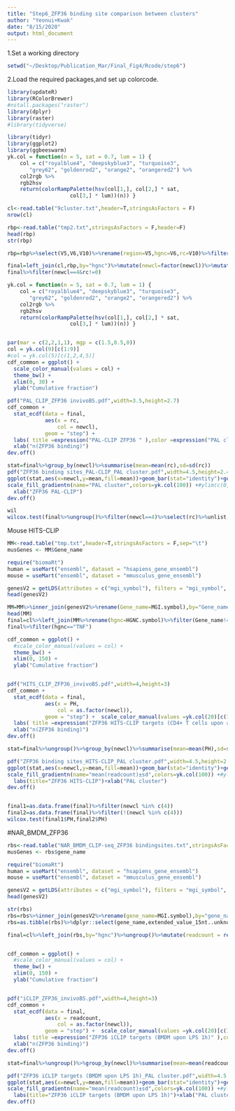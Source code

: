 ```yaml
---
title: "Step6_ZFP36 binding site comparison between clusters"
author: "Yeonui+Kwak"
date: "8/15/2020"
output: html_document
---
```


1.Set a working directory
```R
setwd("~/Desktop/Publication_Mar/Final_Fig4/Rcode/step6")

```
2.Load the required packages,and set up colorcode.
```r
library(updateR)
library(RColorBrewer)
#nstall.packages("raster")
library(dplyr)
library(raster)
#library(tidyverse)

library(tidyr)
library(ggplot2)
library(ggbeeswarm)
yk.col = function(n = 5, sat = 0.7, lum = 1) {
	col = c("royalblue4", "deepskyblue3", "turquoise3",
	   "grey62", "goldenrod2", "orange2", "orangered2") %>%
	col2rgb %>%
	rgb2hsv
	return(colorRampPalette(hsv(col[1,], col[2,] * sat,
				    col[3,] * lum))(n)) }
```



```R
cl<-read.table("9cluster.txt",header=T,stringsAsFactors = F)
nrow(cl)

rbp<-read.table("tmp2.txt",stringsAsFactors = F,header=F)
head(rbp)
str(rbp)

rbp=rbp%>%select(V5,V6,V10)%>%rename(region=V5,hgnc=V6,rc=V10)%>%filter(region=="3'utr")

final=left_join(cl,rbp,by="hgnc")%>%mutate(newcl=factor(newcl))%>%mutate(rc = replace_na(rc, 0))%>%group_by(PASid,newcl,hgnc)%>%summarise(rc=sum(rc))#%>%filter(rc!=0)
final%>%filter(newcl==4&rc!=0)
```




```r
yk.col = function(n = 5, sat = 0.7, lum = 1) {
	col = c("royalblue4", "deepskyblue3", "turquoise3",
	   "grey62", "goldenrod2", "orange2", "orangered2") %>%
	col2rgb %>%
	rgb2hsv
	return(colorRampPalette(hsv(col[1,], col[2,] * sat,
				    col[3,] * lum))(n)) }


par(mar = c(2,2,1,1), mgp = c(1.5,0.5,0))
col = yk.col(9)[c(1:9)] 
#col = yk.col(5)[c(1,2,4,5)] 
cdf_common = ggplot() +
  scale_color_manual(values = col) +
  theme_bw() +
  xlim(0, 30) +
  ylab("Cumulative fraction")

pdf("PAL_CLIP_ZFP36 invivoBS.pdf",width=3.5,height=2.7)
cdf_common +
  stat_ecdf(data = final,
            aes(x = rc,
                col = newcl),
            geom = "step") +
  labs( title =expression("PAL-CLIP ZFP36 " ),color =expression("PAL cluster")) +
  xlab("n(ZFP36 binding)")
dev.off()

stat=final%>%group_by(newcl)%>%summarise(mean=mean(rc),sd=sd(rc))
pdf("ZFP36 binding sites_PAL-CLIP_PAL cluster.pdf",width=4.5,height=2.4)
ggplot(stat,aes(x=newcl,y=mean,fill=mean))+geom_bar(stat="identity")+geom_errorbar(data=stat,aes(ymin=mean,ymax=mean+sd),width = 0.2)+theme_bw()+
scale_fill_gradientn(name="PAL cluster",colors=yk.col(100)) +#ylim(c(0,50))+
  xlab("ZFP36 PAL-CLIP")
dev.off()

wil
wilcox.test(final%>%ungroup()%>%filter(newcl==4)%>%select(rc)%>%unlist,final%>%ungroup()%>%filter(newcl!=4)%>%select(rc)%>%unlist)


```



Mouse HITS-CLIP


```R

MM<-read.table("tmp.txt",header=T,stringsAsFactors = F,sep="\t")
musGenes <- MM$Gene_name

require("biomaRt")
human = useMart("ensembl", dataset = "hsapiens_gene_ensembl")
mouse = useMart("ensembl", dataset = "mmusculus_gene_ensembl")

genesV2 = getLDS(attributes = c("mgi_symbol"), filters = "mgi_symbol", values = musGenes, mart = mouse, attributesL = c("hgnc_symbol"), martL = human, uniqueRows=T)
head(genesV2)

MM=MM%>%inner_join(genesV2%>%rename(Gene_name=MGI.symbol),by="Gene_name")
head(MM)
final=cl%>%left_join(MM%>%rename(hgnc=HGNC.symbol)%>%filter(Gene_name!="<NA>"),by="hgnc")%>%ungroup()%>%mutate(PH = replace_na(PH, 0))%>%distinct()%>%group_by(hgnc,newcl,PASid)#%>%summarise(PH=sum(PH))%>%ungroup()%>%mutate(newcl=factor(newcl))
final%>%filter(hgnc=="TNF")
```



```R
cdf_common = ggplot() +
  #scale_color_manual(values = col) +
  theme_bw() +
  xlim(0, 150) +
  ylab("Cumulative fraction")


pdf("HITS_CLIP_ZFP36_invivoBS.pdf",width=4,height=3)
cdf_common +
  stat_ecdf(data = final,
            aes(x = PH,
                col = as.factor(newcl)),
            geom = "step") +  scale_color_manual(values =yk.col(20)[c(1,2,3,20,15,10,4,5,6)]) +
  labs( title =expression("ZFP36 HITS-CLIP targets (CD4+ T cells upon activation 4h)" ),color =expression("PAL cluster")) +
  xlab("n(ZFP36 binding)")
dev.off()

stat=final%>%ungroup()%>%group_by(newcl)%>%summarise(mean=mean(PH),sd=sd(PH))

pdf("ZFP36 binding sites_HITS-CLIP_PAL cluster.pdf",width=4.5,height=2.5)
ggplot(stat,aes(x=newcl,y=mean,fill=mean))+geom_bar(stat="identity")+geom_errorbar(data=stat,aes(ymin=mean,ymax=mean+sd),width = 0.2)+theme_bw()+
scale_fill_gradientn(name="mean(readcount)±sd",colors=yk.col(100)) +#ylim(c(0,50))+
  labs(title="ZFP36 HITS-CLIP")+xlab("PAL cluster")
dev.off()


final1=as.data.frame(final)%>%filter(newcl %in% c(4))
final2=as.data.frame(final)%>%filter(!(newcl %in% c(4)))
wilcox.test(final1$PH,final2$PH)

```



#NAR_BMDM_ZFP36


```R
rbs<-read.table("NAR_BMDM_CLIP-seq_ZFP36 bindingsites.txt",stringsAsFactors = F,header=T,sep="\t")
musGenes <- rbs$gene_name

require("biomaRt")
human = useMart("ensembl", dataset = "hsapiens_gene_ensembl")
mouse = useMart("ensembl", dataset = "mmusculus_gene_ensembl")

genesV2 = getLDS(attributes = c("mgi_symbol"), filters = "mgi_symbol", values = musGenes, mart = mouse, attributesL = c("hgnc_symbol"), martL = human, uniqueRows=T)
head(genesV2)

str(rbs)
rbs=rbs%>%inner_join(genesV2%>%rename(gene_name=MGI.symbol),by="gene_name")
rbs=as.tibble(rbs)%>%dplyr::select(gene_name,extended_value_15nt..unknown_counts.,HGNC.symbol)%>%rename(hgnc=HGNC.symbol,readcount=`extended_value_15nt..unknown_counts.`)%>%filter(gene_name!="<NA>")

final=cl%>%left_join(rbs,by="hgnc")%>%ungroup()%>%mutate(readcount = replace_na(readcount, 0))%>%distinct()%>%mutate(readcount=ifelse(readcount<0,-1*readcount,readcount))


cdf_common = ggplot() +
  #scale_color_manual(values = col) +
  theme_bw() +
  xlim(0, 150) +
  ylab("Cumulative fraction")


pdf("iCLIP_ZFP36_invivoBS.pdf",width=4,height=3)
cdf_common +
  stat_ecdf(data = final,
            aes(x = readcount,
                col = as.factor(newcl)),
            geom = "step") +  scale_color_manual(values =yk.col(20)[c(1,2,3,20,15,10,4,5,6)]) +
  labs( title =expression("ZFP36 iCLIP targets (BMDM upon LPS 1h)" ),color =expression("PAL cluster")) +
  xlab("n(ZFP36 binding)")
dev.off()

stat=final%>%ungroup()%>%group_by(newcl)%>%summarise(mean=mean(readcount),sd=sd(readcount))

pdf("ZFP36 iCLIP targets (BMDM upon LPS 1h)_PAL cluster.pdf",width=4.5,height=2.5)
ggplot(stat,aes(x=newcl,y=mean,fill=mean))+geom_bar(stat="identity")+geom_errorbar(data=stat,aes(ymin=mean,ymax=mean+sd),width = 0.2)+theme_bw()+
scale_fill_gradientn(name="mean(readcount)±sd",colors=yk.col(100)) +#ylim(c(0,50))+
  labs(title="ZFP36 iCLIP targets (BMDM upon LPS 1h)")+xlab("PAL cluster")
dev.off()
````